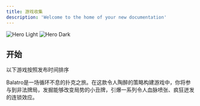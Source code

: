 ```yaml
---
title: 游戏收集
description: 'Welcome to the home of your new documentation'
---
```


<img
  className="block dark:hidden"
  src="/images/hero-light.svg"
  alt="Hero Light"
/>
<img
  className="hidden dark:block"
  src="/images/hero-dark.svg"
  alt="Hero Dark"
/>

## 开始

以下游戏按照发布时间排序

<CardGroup cols={2}>
<Card title="小丑牌" img="https://shared.akamai.steamstatic.com/store_item_assets/steam/apps/2379780/header.jpg">
  Balatro是一场循环不息的扑克之旅。在这款令人陶醉的策略构建游戏中，你将参与到非法牌局，发掘能够改变局势的小丑牌，引爆一系列令人血脉喷张、疯狂迸发的连锁效应。
</Card>
</CardGroup>